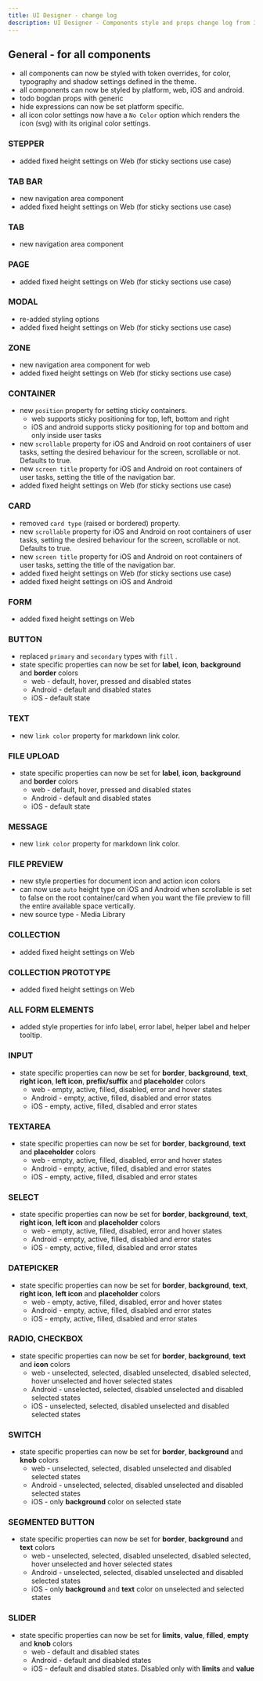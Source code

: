 ```yaml
---
title: UI Designer - change log
description: UI Designer - Components style and props change log from 3.x to 4.0
---
```


## **General - for all components**

- all components can now be styled with token overrides, for color, typography and shadow settings defined in the theme.
- all components can now be styled by platform, web, iOS and android.
- todo bogdan props with generic
- hide expressions can now be set platform specific.
- all icon color settings now have a `No Color` option which renders the icon (svg) with its original color settings.

### **STEPPER**

- added fixed height settings on Web (for sticky sections use case)


### **TAB BAR**

- new navigation area component
- added fixed height settings on Web (for sticky sections use case)


### **TAB**

- new navigation area component

### **PAGE**

- added fixed height settings on Web (for sticky sections use case)

### **MODAL**

- re-added styling options
- added fixed height settings on Web (for sticky sections use case)

### **ZONE**

- new navigation area component for web
- added fixed height settings on Web (for sticky sections use case)

### **CONTAINER**

- new `position` property for setting sticky containers.
    - web supports sticky positioning for top, left, bottom and right
    - iOS and android supports sticky positioning for top and bottom and only inside user tasks
- new `scrollable` property for iOS and Android on root containers of user tasks, setting the desired behaviour for the screen, scrollable or not. Defaults to true.
- new `screen title` property for iOS and Android on root containers of user tasks, setting the title of the navigation bar.
- added fixed height settings on Web (for sticky sections use case)

### **CARD**

- removed `card type` (raised or bordered) property.
- new `scrollable` property for iOS and Android on root containers of user tasks, setting the desired behaviour for the screen, scrollable or not. Defaults to true.
- new `screen title` property for iOS and Android on root containers of user tasks, setting the title of the navigation bar.
- added fixed height settings on Web (for sticky sections use case)
- added fixed height settings on iOS and Android

### **FORM**

- added fixed height settings on Web

### **BUTTON**

- replaced `primary` and `secondary` types with `fill` .
- state specific properties can now be set for **label**, **icon**, **background** and **border** colors
    - web - default, hover, pressed and disabled states
    - Android - default and disabled states
    - iOS - default state

### **TEXT**

- new `link color` property for markdown link color.


### **FILE UPLOAD**

- state specific properties can now be set for **label**, **icon**, **background** and **border** colors
    - web - default, hover, pressed and disabled states
    - Android - default and disabled states
    - iOS - default state

### **MESSAGE**

- new `link color` property for markdown link color.

### **FILE PREVIEW**

- new style properties for document icon and action icon colors
- can now use `auto` height type on iOS and Android when scrollable is set to false on the root container/card when you want the file preview to fill the entire available space vertically.
- new source type - Media Library

### **COLLECTION**

- added fixed height settings on Web

### **COLLECTION PROTOTYPE**

- added fixed height settings on Web

### **ALL FORM ELEMENTS**

- added style properties for info label, error label, helper label and helper tooltip.

### **INPUT**

- state specific properties can now be set for **border**, **background**, **text**, **right icon**, **left icon**, **prefix/suffix** and **placeholder** colors
    - web - empty, active, filled, disabled, error and hover states
    - Android - empty, active, filled, disabled and error states
    - iOS - empty, active, filled, disabled and error states

### **TEXTAREA**

- state specific properties can now be set for **border**, **background**, **text** and **placeholder** colors
    - web - empty, active, filled, disabled, error and hover states
    - Android - empty, active, filled, disabled and error states
    - iOS - empty, active, filled, disabled and error states

### **SELECT**

- state specific properties can now be set for **border**, **background**, **text**, **right icon**, **left icon** and **placeholder** colors
    - web - empty, active, filled, disabled, error and hover states
    - Android - empty, active, filled, disabled and error states
    - iOS - empty, active, filled, disabled and error states

### **DATEPICKER**

- state specific properties can now be set for **border**, **background**, **text**, **right icon**, **left icon** and **placeholder** colors
    - web - empty, active, filled, disabled, error and hover states
    - Android - empty, active, filled, disabled and error states
    - iOS - empty, active, filled, disabled and error states

### **RADIO, CHECKBOX**

- state specific properties can now be set for **border**, **background**, **text** and **icon** colors
    - web - unselected, selected, disabled unselected, disabled selected, hover unselected and hover selected states
    - Android - unselected, selected, disabled unselected and disabled selected states
    - iOS - unselected, selected, disabled unselected and disabled selected states

### **SWITCH**

- state specific properties can now be set for **border**, **background** and **knob** colors
    - web - unselected, selected, disabled unselected and disabled selected states
    - Android - unselected, selected, disabled unselected and disabled selected states
    - iOS - only **background** color on selected state

### **SEGMENTED BUTTON**

- state specific properties can now be set for **border**, **background** and **text** colors
    - web - unselected, selected, disabled unselected, disabled selected, hover unselected and hover selected states
    - Android - unselected, selected, disabled unselected and disabled selected states
    - iOS - only **background** and **text** color on unselected and selected states

### **SLIDER**

- state specific properties can now be set for **limits**, **value**, **filled**, **empty** and **knob** colors
    - web - default and disabled states
    - Android - default and disabled states
    - iOS - default and disabled states. Disabled only with **limits** and **value**